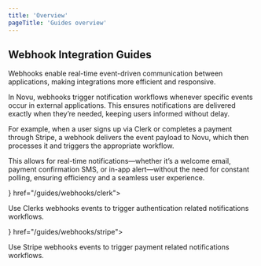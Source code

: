 ```yaml
---
title: 'Overview'
pageTitle: 'Guides overview'
---
```



## Webhook Integration Guides

Webhooks enable real-time event-driven communication between applications, making integrations more efficient and responsive.  

In Novu, webhooks trigger notification workflows whenever specific events occur in external applications. This ensures notifications are delivered exactly when they’re needed, keeping users informed without delay.

For example, when a user signs up via Clerk or completes a payment through Stripe, a webhook delivers the event payload to Novu, which then processes it and triggers the appropriate workflow.

This allows for real-time notifications—whether it’s a welcome email, payment confirmation SMS, or in-app alert—without the need for constant polling, ensuring efficiency and a seamless user experience.

<Cards>
  <Card title="Clerk" icon={<ClerkIcon />} href="/guides/webhooks/clerk">
  <p>
    Use Clerks webhooks events to trigger authentication related notifications workflows.
  </p>
  </Card>
  <Card title="Stripe" icon={<StripeIcon />} href="/guides/webhooks/stripe">
  <p>
    Use Stripe webhooks events to trigger payment related notifications workflows.
  </p>
  </Card>
</Cards>